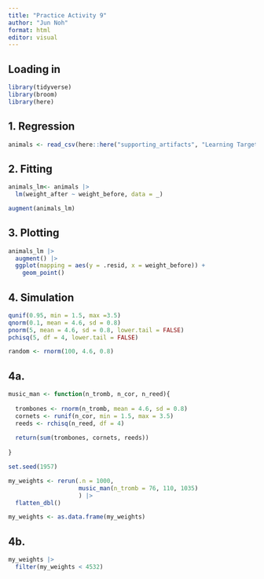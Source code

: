 ```yaml
---
title: "Practice Activity 9"
author: "Jun Noh"
format: html
editor: visual
---
```


## Loading in

```r
library(tidyverse)
library(broom)
library(here)
```

## 1. Regression

```r
animals <- read_csv(here::here("supporting_artifacts", "Learning Targets", "Practice_Activity_9", "mystery_animal.csv"))
```

## 2. Fitting

```r
animals_lm<- animals |> 
  lm(weight_after ~ weight_before, data = _)
```

```r
augment(animals_lm)
```

## 3. Plotting

```r
animals_lm |> 
  augment() |> 
  ggplot(mapping = aes(y = .resid, x = weight_before)) +
    geom_point()
```

## 4. Simulation

```r
qunif(0.95, min = 1.5, max =3.5)
qnorm(0.1, mean = 4.6, sd = 0.8)
pnorm(5, mean = 4.6, sd = 0.8, lower.tail = FALSE)
pchisq(5, df = 4, lower.tail = FALSE)

random <- rnorm(100, 4.6, 0.8)
```

## 4a.

```r
music_man <- function(n_tromb, n_cor, n_reed){
  
  trombones <- rnorm(n_tromb, mean = 4.6, sd = 0.8)
  cornets <- runif(n_cor, min = 1.5, max = 3.5)
  reeds <- rchisq(n_reed, df = 4)
  
  return(sum(trombones, cornets, reeds))
  
}

set.seed(1957)

my_weights <- rerun(.n = 1000, 
                    music_man(n_tromb = 76, 110, 1035)
                    ) |> 
  flatten_dbl()

my_weights <- as.data.frame(my_weights)


```

## 4b. 

```r
my_weights |> 
  filter(my_weights < 4532)
```
